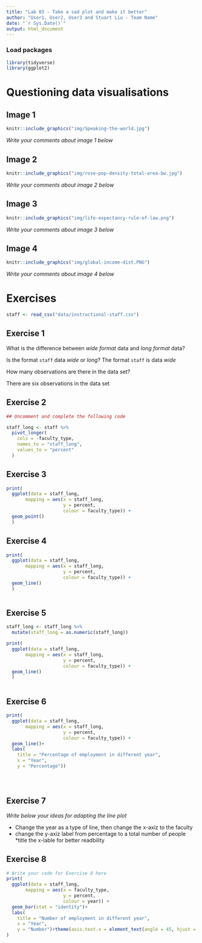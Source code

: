 ```yaml
---
title: "Lab 03 - Take a sad plot and make it better"
author: "User1, User2, User3 and Stuart Liu - Team Name"
date: "`r Sys.Date()`"
output: html_document
---
```


### Load packages

```r
library(tidyverse)
library(ggplot2)
```


# Questioning data visualisations

## Image 1

```r
knitr::include_graphics("img/Speaking-the-world.jpg")
```

_Write your comments about image 1 below_





## Image 2

```r
knitr::include_graphics("img/rose-pop-density-total-area-bw.jpg")
```

_Write your comments about image 2 below_




## Image 3

```r
knitr::include_graphics("img/life-expectancy-rule-of-law.png")
```

_Write your comments about image 3 below_




## Image 4

```r
knitr::include_graphics("img/global-income-dist.PNG")
```

_Write your comments about image 4 below_





# Exercises

```r
staff <- read_csv("data/instructional-staff.csv")
```


## Exercise 1

What is the difference between *wide format* data and *long format* data?


Is the format `staff` data *wide* or *long*?
The format `staff` is data *wide*

How many observations are there in the data set?

There are six observations in the data set


## Exercise 2

```r
## Uncomment and complete the following code

staff_long <- staff %>%
  pivot_longer(
    cols = -faculty_type, 
    names_to = "staff_long",
    values_to = "percent"
  )

```


## Exercise 3

```r
print(
  ggplot(data = staff_long,
       mapping = aes(x = staff_long, 
                     y = percent, 
                     colour = faculty_type)) +
  geom_point()
  )

```

## Exercise 4

```r
print(
  ggplot(data = staff_long,
       mapping = aes(x = staff_long, 
                     y = percent, 
                     colour = faculty_type)) +
  geom_line()
  )



```

## Exercise 5

```r
staff_long <- staff_long %>%
  mutate(staff_long = as.numeric(staff_long))

print(
  ggplot(data = staff_long,
       mapping = aes(x = staff_long, 
                     y = percent, 
                     colour = faculty_type)) +
  geom_line()
  )



```

## Exercise 6

```r
print(
  ggplot(data = staff_long,
       mapping = aes(x = staff_long, 
                     y = percent, 
                     colour = faculty_type)) +
  geom_line()+
  labs(
    title = "Percentage of employment in different year",
    x = "Year",
    y = "Percentage"))





```

## Exercise 7

_Write below your ideas for adapting the line plot_

* Change the year as a type of line, then change the x-axiz to the faculty 
* change the y-axiz label from percentage to a total number of people
*title the x-lable for better readbility




## Exercise 8

```r
# Write your code for Exercise 8 here
print(
  ggplot(data = staff_long,
       mapping = aes(x = faculty_type, 
                     y = percent, 
                     colour = year)) +
  geom_bar(stat = "identity")+
  labs(
    title = "Number of employment in different year",
    x = "Year",
    y = "Number")+theme(axis.text.x = element_text(angle = 45, hjust = 1))
)


```

